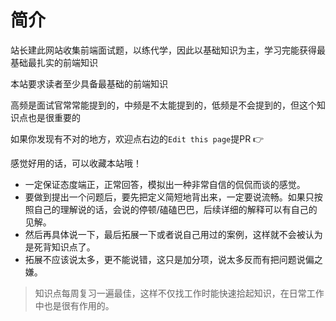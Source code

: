# 简介
 
站长建此网站收集前端面试题，以练代学，因此以基础知识为主，学习完能获得最基础最扎实的前端知识

本站要求读者至少具备最基础的前端知识

高频是面试官常常能提到的，中频是不太能提到的，低频是不会提到的，但这个知识点也是很重要的

如果你发现有不对的地方，欢迎点右边的`Edit this page`提PR 👉

感觉好用的话，可以收藏本站哦！

* 一定保证态度端正，正常回答，模拟出一种非常自信的侃侃而谈的感觉。
* 要做到提出一个问题后，要先把定义简短地背出来，一定要说流畅。如果只按照自己的理解说的话，会说的停顿/磕磕巴巴，后续详细的解释可以有自己的见解。
* 然后再具体说一下，最后拓展一下或者说自己用过的案例，这样就不会被认为是死背知识点了。
* 拓展不应该说太多，更不能说错，这只是加分项，说太多反而有把问题说偏之嫌。

> 知识点每周复习一遍最佳，这样不仅找工作时能快速拾起知识，在日常工作中也是很有作用的。


<Counters />
